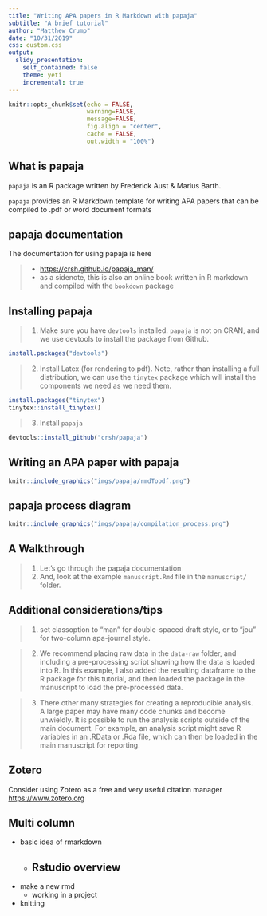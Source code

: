 ```yaml
---
title: "Writing APA papers in R Markdown with papaja"
subtitle: "A brief tutorial"
author: "Matthew Crump"
date: "10/31/2019"
css: custom.css
output:
  slidy_presentation:
    self_contained: false
    theme: yeti
    incremental: true
---
```


```r
knitr::opts_chunk$set(echo = FALSE, 
                      warning=FALSE, 
                      message=FALSE, 
                      fig.align = "center", 
                      cache = FALSE, 
                      out.width = "100%")
```

## What is papaja

`papaja` is an R package written by Frederick Aust & Marius Barth.

`papaja` provides an R Markdown template for writing APA papers that can be compiled to .pdf or word document formats

## papaja documentation

The documentation for using papaja is here 

> - <https://crsh.github.io/papaja_man/>
> - as a sidenote, this is also an online book written in R markdown and compiled with the `bookdown` package
  
## Installing papaja

> 1. Make sure you have `devtools` installed. `papaja` is not on CRAN, and we use devtools to install the package from Github.

```r
install.packages("devtools")
```
  
> 2. Install Latex (for rendering to pdf). Note, rather than installing a full distribution, we can use the `tinytex` package which will install the components we need as we need them.

```r
install.packages("tinytex")
tinytex::install_tinytex()
```

> 3. Install `papaja`

```r
devtools::install_github("crsh/papaja")
```

## Writing an APA paper with papaja

```r
knitr::include_graphics("imgs/papaja/rmdTopdf.png")
```

## papaja process diagram

```r
knitr::include_graphics("imgs/papaja/compilation_process.png")
```

## A Walkthrough

> 1. Let's go through the papaja documentation
> 2. And, look at the example `manuscript.Rmd` file in the `manuscript/` folder.

## Additional considerations/tips

> 1. set classoption to "man" for double-spaced draft style, or to "jou" for two-column apa-journal style.

> 2. We recommend placing raw data in the `data-raw` folder, and including a pre-processing script showing how the data is loaded into R. In this example, I also added the resulting dataframe to the R package for this tutorial, and then loaded the package in the manuscript to load the pre-processed data.

> 3. There other many strategies for creating a reproducible analysis. A large paper may have many code chunks and become unwieldly. It is possible to run the analysis scripts outside of the main document. For example, an analysis script might save R variables in an .RData or .Rda file, which can then be loaded in the main manuscript for reporting.

## Zotero

Consider using Zotero as a free and very useful citation manager <https://www.zotero.org>

## Multi column

<div class = "row">
<div class = "col-md-6">


</div>
<div class = "col-md-6">


</div>
</div>



- basic idea of rmarkdown
  - Rstudio overview
    -
- make a new rmd
  - working in a project
- knitting




